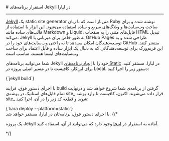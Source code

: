 
<Layout>
# استقرار برنامه‌های Jekyll در لیارا
<hr className="mb-2" />
<a href="https://jekyllrb.com/" className="blue-link">Jekyll</a> یک static site generator متن‌باز است که با زبان Ruby نوشته شده و برای ساخت وب‌سایت‌ها و وبلاگ‌های سریع و ساده استفاده می‌شود. این ابزار با استفاده از قالب‌های ساده مانند Markdown و Liquid، فایل‌های متنی را به صفحات HTML تبدیل می‌کند. Jekyll به طور خاص برای میزبانی با GitHub Pages طراحی شده و به توسعه‌دهندگان امکان می‌دهد تا به راحتی وب‌سایت‌های خود را در GitHub منتشر کنند. این فریم‌ورک برای توسعه‌دهندگانی که به دنبال یک ابزار ساده و قابل اعتماد برای ساخت وب‌سایت‌های ایستا هستند، مناسب است.

<div className="h-2" />

شما می‌توانید برنامه‌های Jekyll خود را با <a href="../how-tos/create-app" className="blue-link">ایجاد برنامه‌های Static</a> در لیارا، مستقر کنید.
برای این‌کار، کافیست تا در مسیر اصلی پروژه در Local، دستور زیر را اجرا کنید:
<div className="h-2" />
<div dir='ltr'>
    <Highlight className="json">
        {`jekyll build`}
    </Highlight>
</div>
<div className="h-2" />

با اجرای دستور فوق، فرایند build گرفتن از برنامه‌ی شما شروع خواهد شد و درنهایت تمام فایل‌های استاتیک در پوشه‌ی <Important>site_</Important> قرار داده می‌شوند.
اکنون، کافیست تا وارد پوشه site_ شوید و قطعه کد زیر را در آن، اجرا کنید:

<div className="h-2" />
<div dir='ltr'>
    <Highlight className="js">
        {`liara deploy --platform=static`}
    </Highlight>
</div>
<div className="h-2" />
با اجرای دستور فوق، برنامه‌تان در لیارا، مستقر خواهد شد.
{/* <Alert variant="success">
<p>
یک پروژه Jekyll آماده به استقرار در <a href="https://github.com/liara-cloud/hapi-getting-started" className="blue-link">اینجا</a> وجود دارد که می‌توانید از آن، استفاده کنید.
</p>
</Alert> */}

</Layout>